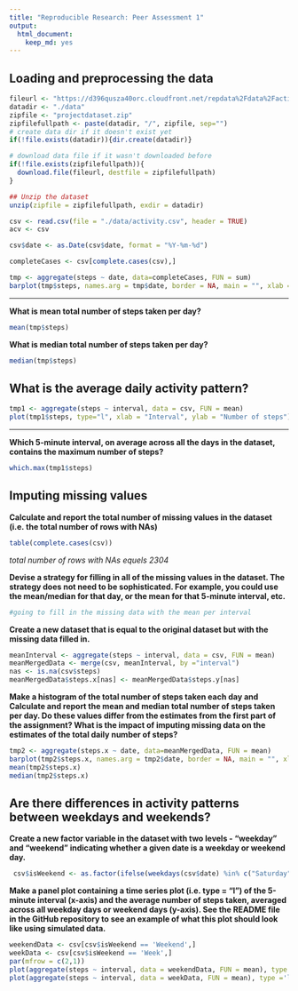 ```yaml
---
title: "Reproducible Research: Peer Assessment 1"
output: 
  html_document:
    keep_md: yes
---
```


## Loading and preprocessing the data
```r
fileurl <- "https://d396qusza40orc.cloudfront.net/repdata%2Fdata%2Factivity.zip"
datadir <- "./data"
zipfile <- "projectdataset.zip"
zipfilefullpath <- paste(datadir, "/", zipfile, sep="")
# create data dir if it doesn't exist yet
if(!file.exists(datadir)){dir.create(datadir)}

# download data file if it wasn't downloaded before
if(!file.exists(zipfilefullpath)){
  download.file(fileurl, destfile = zipfilefullpath)
}

## Unzip the dataset
unzip(zipfile = zipfilefullpath, exdir = datadir)

csv <- read.csv(file = "./data/activity.csv", header = TRUE)
acv <- csv

csv$date <- as.Date(csv$date, format = "%Y-%m-%d")

completeCases <- csv[complete.cases(csv),]

tmp <- aggregate(steps ~ date, data=completeCases, FUN = sum)
barplot(tmp$steps, names.arg = tmp$date, border = NA, main = "", xlab = "Steps per day", ylab = "Number of steps", cex.names = 0.4, horiz = TRUE, las=1)

```
---

**What is mean total number of steps taken per day?**
```r
mean(tmp$steps)
```
**What is median total number of steps taken per day?**
```r
median(tmp$steps)
```

## What is the average daily activity pattern?

```r
tmp1 <- aggregate(steps ~ interval, data = csv, FUN = mean)
plot(tmp1$steps, type="l", xlab = "Interval", ylab = "Number of steps")
```
---
**Which 5-minute interval, on average across all the days in the dataset, contains the maximum number of steps?**
```r
which.max(tmp1$steps)
```

## Imputing missing values

**Calculate and report the total number of missing values in the dataset (i.e. the total number of rows with NAs)**
```r
table(complete.cases(csv))
```
*total number of rows with NAs equels 2304*

**Devise a strategy for filling in all of the missing values in the dataset. The strategy does not need to be sophisticated. For example, you could use the mean/median for that day, or the mean for that 5-minute interval, etc.**
```r
#going to fill in the missing data with the mean per interval
```


**Create a new dataset that is equal to the original dataset but with the missing data filled in.**
```r
meanInterval <- aggregate(steps ~ interval, data = csv, FUN = mean)
meanMergedData <- merge(csv, meanInterval, by ="interval")
nas <- is.na(csv$steps)
meanMergedData$steps.x[nas] <- meanMergedData$steps.y[nas]
```

**Make a histogram of the total number of steps taken each day and Calculate and report the mean and median total number of steps taken per day. Do these values differ from the estimates from the first part of the assignment? What is the impact of imputing missing data on the estimates of the total daily number of steps?**
```r
tmp2 <- aggregate(steps.x ~ date, data=meanMergedData, FUN = mean)
barplot(tmp2$steps.x, names.arg = tmp2$date, border = NA, main = "", xlab = "Steps per day", ylab = "Date", cex.names = 0.4, horiz = TRUE, las=1)
mean(tmp2$steps.x)
median(tmp2$steps.x)
```


## Are there differences in activity patterns between weekdays and weekends?

**Create a new factor variable in the dataset with two levels - "weekday" and "weekend" indicating whether a given date is a weekday or weekend day.**

```r
 csv$isWeekend <- as.factor(ifelse(weekdays(csv$date) %in% c("Saturday", "Sunday"), 'Weekend', 'Week'))
```

**Make a panel plot containing a time series plot (i.e. type = "l") of the 5-minute interval (x-axis) and the average number of steps taken, averaged across all weekday days or weekend days (y-axis). See the README file in the GitHub repository to see an example of what this plot should look like using simulated data.**

```r
weekendData <- csv[csv$isWeekend == 'Weekend',]
weekData <- csv[csv$isWeekend == 'Week',]
par(mfrow = c(2,1))
plot(aggregate(steps ~ interval, data = weekendData, FUN = mean), type ='l', main = "Weekend")
plot(aggregate(steps ~ interval, data = weekData, FUN = mean), type ='l', main = "Week")
```


